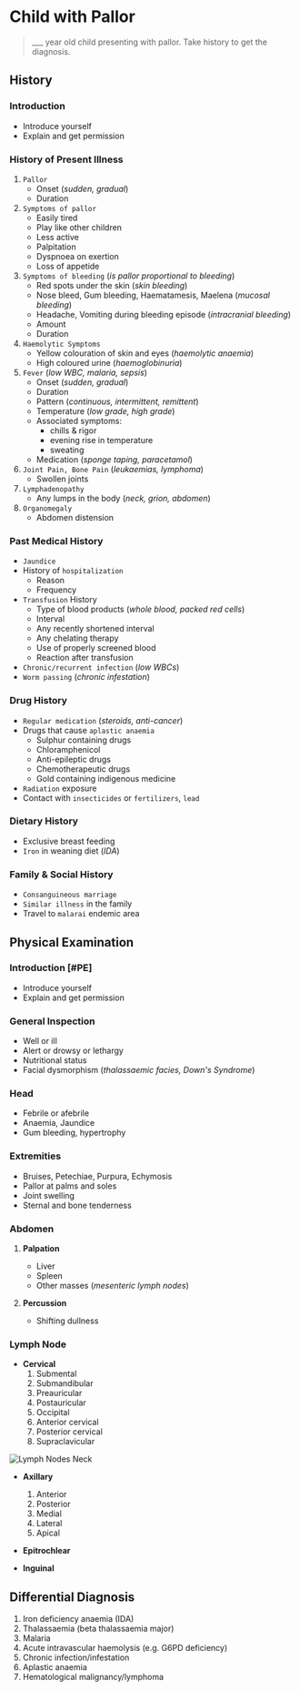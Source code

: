 # Child with Pallor

> \_\_\_ year old child presenting with pallor. Take history to get the diagnosis.

## History


<Steps>

### Introduction

- Introduce yourself
- Explain and get permission

### History of Present Illness

1. `Pallor`
   - Onset (_sudden, gradual_)
   - Duration
1. `Symptoms of pallor`
   - Easily tired
   - Play like other children
   - Less active
   - Palpitation
   - Dyspnoea on exertion
   - Loss of appetide
1. `Symptoms of bleeding` (_is pallor proportional to bleeding_)
   - Red spots under the skin (_skin bleeding_)
   - Nose bleed, Gum bleeding, Haematamesis, Maelena (_mucosal bleeding_)
   - Headache, Vomiting during bleeding episode (_intracranial bleeding_)
   - Amount
   - Duration
1. `Haemolytic Symptoms`
   - Yellow colouration of skin and eyes (_haemolytic anaemia_)
   - High coloured urine (_haemoglobinuria_)
1. `Fever` (_low WBC, malaria, sepsis_)
   - Onset (_sudden, gradual_)
   - Duration
   - Pattern (_continuous, intermittent, remittent_)
   - Temperature (_low grade, high grade_)
   - Associated symptoms:
     - chills & rigor
     - evening rise in temperature
     - sweating
   - Medication (_sponge taping, paracetamol_)
1. `Joint Pain, Bone Pain` (_leukaemias, lymphoma_)
   - Swollen joints
1. `Lymphadenopathy`
   - Any lumps in the body (_neck, grion, abdomen_)
1. `Organomegaly`
   - Abdomen distension

### Past Medical History

- `Jaundice`
- History of `hospitalization`
  - Reason
  - Frequency
- `Transfusion` History
  - Type of blood products (_whole blood, packed red cells_)
  - Interval
  - Any recently shortened interval
  - Any chelating therapy
  - Use of properly screened blood
  - Reaction after transfusion
- `Chronic/recurrent infection` (_low WBCs_)
- `Worm passing` (_chronic infestation_)

### Drug History

- `Regular medication` (_steroids, anti-cancer_)
- Drugs that cause `aplastic anaemia`
  - Sulphur containing drugs
  - Chloramphenicol
  - Anti-epileptic drugs
  - Chemotherapeutic drugs
  - Gold containing indigenous medicine
- `Radiation` exposure
- Contact with `insecticides` or `fertilizers`, `lead`

### Dietary History

- Exclusive breast feeding
- `Iron` in weaning diet (_IDA_)

### Family & Social History

- `Consanguineous marriage`
- `Similar illness` in the family
- Travel to `malarai` endemic area

</Steps>

## Physical Examination

<Steps>

### Introduction [#PE]

- Introduce yourself
- Explain and get permission

### General Inspection

- Well or ill
- Alert or drowsy or lethargy
- Nutritional status
- Facial dysmorphism (_thalassaemic facies, Down's Syndrome_)

### Head

- Febrile or afebrile
- Anaemia, Jaundice
- Gum bleeding, hypertrophy

### Extremities

- Bruises, Petechiae, Purpura, Echymosis
- Pallor at palms and soles
- Joint swelling
- Sternal and bone tenderness

### Abdomen

1. **Palpation**

   - Liver
   - Spleen
   - Other masses (_mesenteric lymph nodes_)

1. **Percussion**

   - Shifting dullness

### Lymph Node

- **Cervical**
  1.  Submental
  1.  Submandibular
  1.  Preauricular
  1.  Postauricular
  1.  Occipital
  1.  Anterior cervical
  1.  Posterior cervical
  1.  Supraclavicular

![Lymph Nodes Neck](/ent/lymph-nodes-neck.jpg)

- **Axillary**

  1.  Anterior
  1.  Posterior
  1.  Medial
  1.  Lateral
  1.  Apical

- **Epitrochlear**

- **Inguinal**

</Steps>

## Differential Diagnosis

1. Iron deficiency anaemia (IDA)
1. Thalassaemia (beta thalassaemia major)
1. Malaria
1. Acute intravascular haemolysis (e.g. G6PD deficiency)
1. Chronic infection/infestation
1. Aplastic anaemia
1. Hematological malignancy/lymphoma
